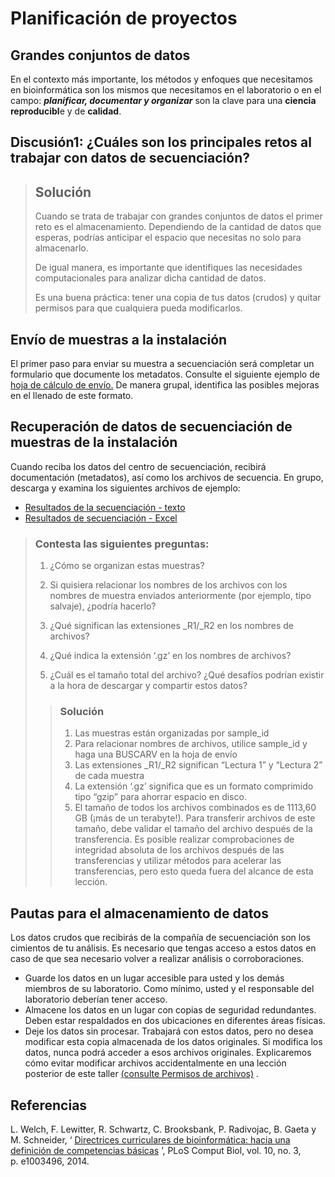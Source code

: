# Planificación de proyectos

## **Grandes conjuntos de datos**

En el contexto más importante, los métodos y enfoques que necesitamos en bioinformática son los mismos que necesitamos en el laboratorio o en el campo: ***planificar, documentar y organizar*** son la clave para una **ciencia reproducibl**e y de **calidad**.

## Discusión1: ¿Cuáles son los principales retos al trabajar con datos de secuenciación?

> ## **Solución** 
>
> Cuando se trata de trabajar con grandes conjuntos de datos el primer reto es el almacenamiento. Dependiendo de la cantidad de datos que esperas, podrías anticipar el espacio que necesitas no solo para almacenarlo.
>
> De igual manera, es importante que identifiques las necesidades computacionales para analizar dicha cantidad de datos.
>
> Es una buena práctica: tener una copia de tus datos (crudos) y quitar permisos para que cualquiera pueda modificarlos.

## **Envío de muestras a la instalación**

El primer paso para enviar su muestra a secuenciación será completar un formulario que documente los metadatos. Consulte el siguiente ejemplo de [hoja de cálculo de envío.](https://carpentries-lab.github.io/metagenomics-organization/files/sample_submission.txt) De manera grupal, identifica las posibles mejoras en el llenado de este formato.

## **Recuperación de datos de secuenciación de muestras de la instalación**

Cuando reciba los datos del centro de secuenciación, recibirá documentación (metadatos), así como los archivos de secuencia. En grupo, descarga y examina los siguientes archivos de ejemplo:

-   [Resultados de la secuenciación - texto](https://carpentries-lab.github.io/metagenomics-organization/files/sequencing_results_metadata.txt)
-   [Resultados de secuenciación - Excel](https://carpentries-lab.github.io/metagenomics-organization/files/sequencing_results_metadata.xls)

> ### Contesta las siguientes preguntas:
>
> 1.  ¿Cómo se organizan estas muestras?
>
> 2.  Si quisiera relacionar los nombres de los archivos con los nombres de muestra enviados anteriormente (por ejemplo, tipo salvaje), ¿podría hacerlo?
>
> 3.  ¿Qué significan las extensiones \_R1/\_R2 en los nombres de archivos?
>
> 4.  ¿Qué indica la extensión '.gz' en los nombres de archivos?
>
> 5.  ¿Cuál es el tamaño total del archivo? ¿Qué desafíos podrían existir a la hora de descargar y compartir estos datos?
>
> > ### **Solución**
> >
> > 1.  Las muestras están organizadas por sample_id
> > 2.  Para relacionar nombres de archivos, utilice sample_id y haga una BUSCARV en la hoja de envío
> > 3.  Las extensiones \_R1/\_R2 significan “Lectura 1” y “Lectura 2” de cada muestra
> > 4.  La extensión '.gz' significa que es un formato comprimido tipo “gzip” para ahorrar espacio en disco.
> > 5.  El tamaño de todos los archivos combinados es de 1113,60 GB (¡más de un terabyte!). Para transferir archivos de este tamaño, debe validar el tamaño del archivo después de la transferencia. Es posible realizar comprobaciones de integridad absoluta de los archivos después de las transferencias y utilizar métodos para acelerar las transferencias, pero esto queda fuera del alcance de esta lección.

## **Pautas para el almacenamiento de datos**

Los datos crudos que recibirás de la compañía de secuenciación son los cimientos de tu análisis. Es necesario que tengas acceso a estos datos en caso de que sea necesario volver a realizar análisis o corroboraciones.

-   Guarde los datos en un lugar accesible para usted y los demás miembros de su laboratorio. Como mínimo, usted y el responsable del laboratorio deberían tener acceso.
-   Almacene los datos en un lugar con copias de seguridad redundantes. Deben estar respaldados en dos ubicaciones en diferentes áreas físicas.
-   Deje los datos sin procesar. Trabajará con estos datos, pero no desea modificar esta copia almacenada de los datos originales. Si modifica los datos, nunca podrá acceder a esos archivos originales. Explicaremos cómo evitar modificar archivos accidentalmente en una lección posterior de este taller [(consulte Permisos de archivos)](https://carpentries-incubator.github.io/shell-metagenomics/02-the-filesystem/index.html) .

## Referencias

L. Welch, F. Lewitter, R. Schwartz, C. Brooksbank, P. Radivojac, B. Gaeta y M. Schneider, ' [Directrices curriculares de bioinformática: hacia una definición de competencias básicas](http://www.ncbi.nlm.nih.gov/pmc/articles/PMC3945096/) ', PLoS Comput Biol, vol. 10, no. 3, p. e1003496, 2014.
